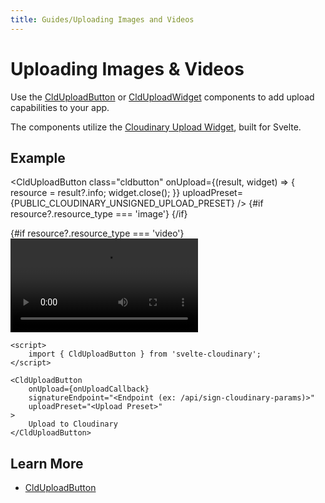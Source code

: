 ```yaml
---
title: Guides/Uploading Images and Videos
---
```


<script>

	let resource
</script>

# Uploading Images & Videos

Use the [CldUploadButton](/clduploadbutton/usage) or [CldUploadWidget](/clduploadwidget/usage) components to add upload capabilities to your app.

The components utilize the [Cloudinary Upload Widget](https://cloudinary.com/documentation/upload_widget), built for Svelte.

## Example

<CldUploadButton
class="cldbutton"
onUpload={(result, widget) => {
resource = result?.info;
widget.close();
}}
uploadPreset={PUBLIC_CLOUDINARY_UNSIGNED_UPLOAD_PRESET}
/>
{#if resource?.resource_type === 'image'}
<CldImage width={resource.width} height={resource.height} src={resource?.public_id} alt="Uploaded Asset" />
{/if}

{#if resource?.resource_type === 'video'}
<video controls width={resource.width} height={resource.height} src={resource?.secure_url} alt="Uploaded Asset" />
{/if}

```svelte
<script>
	import { CldUploadButton } from 'svelte-cloudinary';
</script>

<CldUploadButton
	onUpload={onUploadCallback}
	signatureEndpoint="<Endpoint (ex: /api/sign-cloudinary-params)>"
	uploadPreset="<Upload Preset>"
>
	Upload to Cloudinary
</CldUploadButton>
```

## Learn More

- [CldUploadButton](/clduploadbutton/usage)